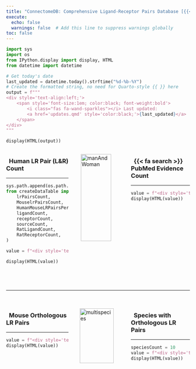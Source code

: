 ```yaml
---
title: "ConnectomeDB: Comprehensive Ligand-Receptor Pairs Database [{{< iconify material-symbols:right-click-rounded >}}](database/human.qmd)"
execute:
  echo: false
  warnings: false  # Add this line to suppress warnings globally
toc: false
---
```


```python
import sys
import os
from IPython.display import display, HTML
from datetime import datetime

# Get today's date
last_updated = datetime.today().strftime("%d-%b-%Y")
# Create the formatted string, no need for Quarto-style {{ }} here
output = f"""
<div style='text-align:left;'> 
    <span style='font-size:1em; color:black; font-weight:bold'> 
        <i class="fas fa-wand-sparkles"></i> Last updated: 
        <a href='updates.qmd' style='color:black;'>{last_updated}</a>
    </span>
</div>
"""

display(HTML(output))
```

<span class="half-break"></span>

::: {.columns}

::: {.column width="37%"}

<span class="half-break"></span>

::: {.card padding="3px"}

### &nbsp; Human LR Pair (L&R) Count

***

```python

sys.path.append(os.path.abspath("src"))  # Add src directory to path
from createDataTable import (
    lrPairsCount,
    MouselrPairsCount,
    HumanMouseLRPairsPer, 
    ligandCount,
    receptorCount,
    sourceCount,
    RatLigandCount,
    RatReceptorCount,
)

value = f"<div style='text-align:center;'><span style='font-size:2.0em; color:black; font-weight:bold'>{lrPairsCount+3000:,} ({ligandCount+2000:,} & {receptorCount+2000:,})</span></div>"

display(HTML(value))
```

<br>
<div style="height: 1.8em;"></div>


:::
:::

::: {.column width="28%"}

<img src="images/human.webp" alt="manAndWoman" style="width:80%; margin:auto; display:block;">

:::


::: {.column width="35%"}

<span class="half-break"></span>

::: {.card padding="3px"}

### &nbsp; {{< fa search >}} PubMed Evidence Count

***

```python
value = f"<div style='text-align:center;'><span style='font-size:2.0em; color:black; font-weight:bold'>{sourceCount+2000:,}</span></div>"
display(HTML(value))
```
<div style="height: 3.5em;"></div>
:::
:::

:::

***
<div style="height: 1.5em;"></div>

::: {.columns}

::: {.column width="37%"}

::: {.card padding="3px"}

### &nbsp; Mouse Orthologous LR Pairs

***

```python
value = f"<div style='text-align:center;'><span style='font-size:2.0em; color:black; font-weight:bold'>{MouselrPairsCount+2620:,} ({HumanMouseLRPairsPer:,}%)</span></div>"
display(HTML(value))
```

<div style="height: 2.5em;"></div>
:::

:::

::: {.column width="28%"}

<img src="images/multispecies-dim.webp" alt="multispecies" style="width:85%; display:block; margin:auto;">

:::

::: {.column width="35%"}

::: {.card padding="3px"}

### &nbsp; Species with Orthologous LR Pairs

***

```python
speciesCount = 10
value = f"<div style='text-align:center;'><span style='font-size:2.0em; color:black; font-weight:bold'>{speciesCount:,}</span></div>"
display(HTML(value))
```
<div style="height: 2.5em;"></div>

:::
:::





:::
